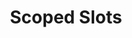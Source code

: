 ---
id: "vue_tf_med_013"
questionType: "TRUE_FALSE"
title: "Scoped Slots"
statement: "Scoped slots allow child components to pass data to slot content."
difficulty: "MEDIUM"
category: "Vue"
correctAnswer: true
explanation: "Scoped slots expose child data to the parent’s slot template."
---